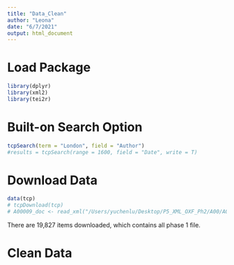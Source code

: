 ```yaml
---
title: "Data_Clean"
author: "Leona"
date: "6/7/2021"
output: html_document
---
```


# Load Package
```r
library(dplyr)
library(xml2)
library(tei2r)
```

# Built-on Search Option
```r
tcpSearch(term = "London", field = "Author")
#results = tcpSearch(range = 1600, field = "Date", write = T)
```

# Download Data
```r
data(tcp)
# tcpDownload(tcp)
# A00009_doc <- read_xml("/Users/yuchenlu/Desktop/P5_XML_OXF_Ph2/A00/A00009.P5.xml")
```

There are 19,827 items downloaded, which contains all phase 1 file. 

# Clean Data
```r

```